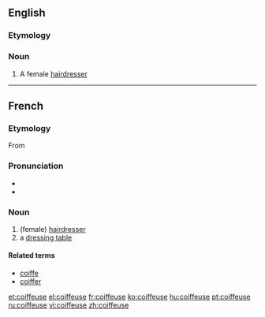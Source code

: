 ==English==

===Etymology===
{{etyl|fr}}

===Noun===
{{en-noun}}

# A female [[hairdresser]]

----

==French==

===Etymology===
From {{suffix|coiffer|euse|lang=fr}}

===Pronunciation===
* {{IPA|/kwa.føz/|lang=fr}}
* {{audio|Fr-coiffeuse.ogg|Audio}}

===Noun===
{{fr-noun|f|m=coiffeur}}

# (female) [[hairdresser]]
# a [[dressing table]]

====Related terms====
*[[coiffe]]
*[[coiffer#French|coiffer]]

[[et:coiffeuse]]
[[el:coiffeuse]]
[[fr:coiffeuse]]
[[ko:coiffeuse]]
[[hu:coiffeuse]]
[[pt:coiffeuse]]
[[ru:coiffeuse]]
[[vi:coiffeuse]]
[[zh:coiffeuse]]